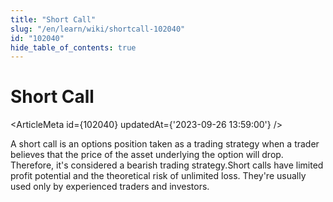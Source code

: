 ```yaml
---
title: "Short Call"
slug: "/en/learn/wiki/shortcall-102040"
id: "102040"
hide_table_of_contents: true
---
```



# Short Call

<ArticleMeta id={102040} updatedAt={'2023-09-26 13:59:00'} />
<div className='border-solid border-b border-t-0 my-4 border-[var(--ifm-color-gray-300)]' />

A short call is an options position taken as a trading strategy when a trader believes that the price of the asset underlying the option will drop. Therefore, it's considered a bearish trading strategy.Short calls have limited profit potential and the theoretical risk of unlimited loss. They're usually used only by experienced traders and investors.
